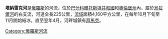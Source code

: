 '''塔納雷克河'''是[[俄羅斯|俄羅斯]]的河流，位於[[巴什科爾托斯坦共和國|巴什科爾托斯坦共和國]]和[[奧倫堡州|奧倫堡州]]內，屬於[[烏拉爾河|烏拉爾河]]的右支流，河道全長225公里，[[流域|流域]]面積4,160平方公里，在每年10月下旬至11月開始結冰，直至翌年4月，河畔城鎮有[[拜馬克|拜馬克]]。

[[Category:俄羅斯河流|Category:俄羅斯河流]]

{{Russia-geo-stub}}